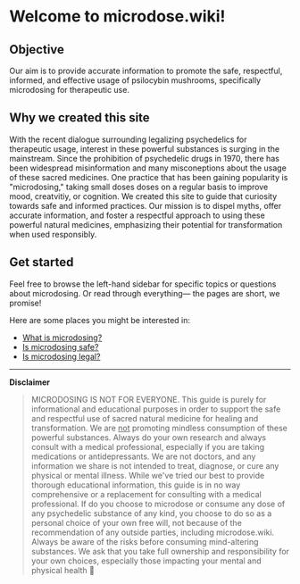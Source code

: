 
# Welcome to microdose.wiki!

## Objective

Our aim is to provide accurate information to promote the safe, respectful, informed, and effective usage of psilocybin mushrooms, specifically microdosing for therapeutic use.

## Why we created this site

With the recent dialogue surrounding legalizing psychedelics for therapeutic usage, interest in these powerful substances is surging in the mainstream. Since the prohibition of psychedelic drugs in 1970, there has been widespread misinformation and many misconeptions about the usage of these sacred medicines. One practice that has been gaining popularity is "microdosing," taking small doses doses on a regular basis to improve mood, creatvitiy, or cognition. We created this site to guide that curiosity towards safe and informed practices. Our mission is to dispel myths, offer accurate information, and foster a respectful approach to using these powerful natural medicines, emphasizing their potential for transformation when used responsibly.

## Get started

Feel free to browse the left-hand sidebar for specific topics or questions about microdosing. Or read through everything— the pages are short, we promise!

Here are some places you might be interested in:

- [What is microdosing?](./microdosing.mdx)
- [Is microdosing safe?](./safety.mdx)
- [Is microdosing legal?](./legality.mdx)

---

<Callout type="info">**Disclaimer**</Callout>

> MICRODOSING IS NOT FOR EVERYONE. This guide is purely for informational and educational purposes in order to support the safe and respectful use of sacred natural medicine for healing and transformation. We are <u>not</u> promoting mindless consumption of these powerful substances. Always do your own research and always consult with a medical professional, especially if you are taking medications or antidepressants. We are not doctors, and any information we share is not intended to treat, diagnose, or cure any physical or mental illness. While we've tried our best to provide thorough educational information, this guide is in no way comprehensive or a replacement for consulting with a medical professional. If do you choose to microdose or consume any dose of any psychedelic substance of any kind, you choose to do so as a personal choice of your own free will, not because of the recommendation of any outside parties, including microdose.wiki. Always be aware of the risks before consuming mind-altering substances. We ask that you take full ownership and responsibility for your own choices, especially those impacting your mental and physical health 💜
